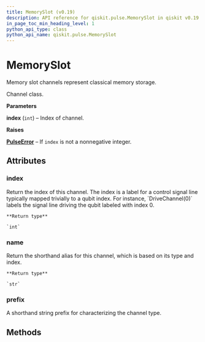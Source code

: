 ```yaml
---
title: MemorySlot (v0.19)
description: API reference for qiskit.pulse.MemorySlot in qiskit v0.19
in_page_toc_min_heading_level: 1
python_api_type: class
python_api_name: qiskit.pulse.MemorySlot
---
```


# MemorySlot

<Class id="qiskit.pulse.MemorySlot" isDedicatedPage={true} github="https://github.com/qiskit/qiskit/tree/stable/0.14/qiskit/pulse/channels.py" signature="MemorySlot(index)" modifiers="class">
  Memory slot channels represent classical memory storage.

  Channel class.

  **Parameters**

  **index** (`int`) – Index of channel.

  **Raises**

  [**PulseError**](qiskit.pulse.PulseError "qiskit.pulse.PulseError") – If `index` is not a nonnegative integer.

  ## Attributes

  <span id="memoryslot-index" />

  ### index

  <Attribute id="qiskit.pulse.MemorySlot.index" attributeTypeHint="int">
    Return the index of this channel. The index is a label for a control signal line typically mapped trivially to a qubit index. For instance, `DriveChannel(0)` labels the signal line driving the qubit labeled with index 0.

    **Return type**

    `int`
  </Attribute>

  <span id="memoryslot-name" />

  ### name

  <Attribute id="qiskit.pulse.MemorySlot.name" attributeTypeHint="str">
    Return the shorthand alias for this channel, which is based on its type and index.

    **Return type**

    `str`
  </Attribute>

  <span id="memoryslot-prefix" />

  ### prefix

  <Attribute id="qiskit.pulse.MemorySlot.prefix" attributeValue="'m'">
    A shorthand string prefix for characterizing the channel type.
  </Attribute>

  ## Methods

  |   |
  | - |
</Class>

